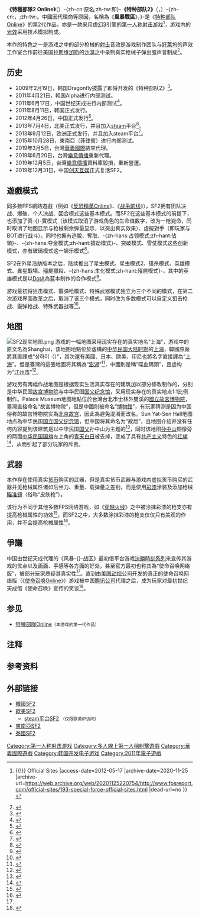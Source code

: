 {{主条目消歧义|本条目在两岸三地名称各异，请各地读者手动切换到当下所在地区的对应页面。}}
{{noteTA
| G1=Games
| G2= Counter strike
| 1=zh-hans:Tornado Force; zh-hant:Special Force 2 Online
| 2=zh-hans:TF; zh-hant:SF2
| 3=zh-hans:团队决战; zh-hant:團隊死鬥
| 4=zh-hans:血腥大陆; zh-hant:異星戰場
| 5=zh-hans:个人决战; zh-hant:個人死鬥
|8=zh-hans:战地;zh-hant:戰地
| 12=zh-hans:星虫模式; zh-hant:浩劫模式
| 14=zh-hans:雪球模式; zh-hant:雪仗模式
}}
{{Infobox VG
| title = 特種部隊2 Online
| image-cn = File:Tornado Force风暴战区.png
| image-tw = File:Special Force 2 Online (Taiwan)特種部隊2 Online（臺灣）.jpg
| caption =
| english = -{zh-hant:Special Force 2 Online; zh-hans:Tornado Force}-
| original = ko:스페셜포스 2
| genre =[[第一人称射击游戏|第一人称射击]]
| platform =[[Microsoft_Windows|Microsoft Windows]]
| developer = {{tsl|ko|드래곤플라이_(회사)|Dragonfly}}
| publisher = {{vgrelease|KR|[[CJ_E&M|CJ E&M]]|JP|[[NHN|NHN]]<small>（已停運）</small>|SEA||EU|{{tsl|de|Gameforge|Gameforge}}|TW|[[樂意傳播|樂意傳播]]|CN|[[创天互娱|创天互娱]]|NA|{{tsl|en|Aeria Games|Aeria Games}}<small>（已停運）</small>}}
| shutdown = {{vgrelease|NA|2015年9月4日<ref>[http://soldierfront2.aeriagames.com/news/132247/soldier-front-2-shutdown-announcement 美國結束營運通告.] 美國官方网站.</ref>|CN|<s>2016年7月25日</s><ref name="中國停運">{{cite web|title=《风-{}-暴战区》停止运营公告|url=http://tf.tiancity.com/homepage/article/2016/04/26/49226.html|website=[[世紀天成|世紀天成]]|date=2016-04-26|deadurl=yes|archiveurl=https://web.archive.org/web/20160429173142/http://tf.tiancity.com/homepage/article/2016/04/26/49226.html|archivedate=2016-04-29}}</ref>|TW|<s>2019年3月5日</s>（[[華義國際|華義國際]]）}}
| license =
| series =
| engine = [[虚幻引擎|虚幻3]]
| version =
| modes = [[線上游戏|線上]]
| released = {{vgrelease|KR|2011年8月11日|CN|2012年4月26日（[[世紀天成|世紀天成]]） / 2019年12月31日（[[创天互娱|创天互娱]]）|NA|2013年7月4日|EU|2013年9月12日|TW|2014年3月5日（[[華義國際|華義國際]]）/<s>2019年6月20日</s>（数据毀損）2019年12月5日（[[樂意傳播|樂意傳播]]）|SEA|2015年10月28日}}
| onlinegame =1
}}
'''《特種部隊2 Online》'''（{{lang-en|-{zh-hans:Tornado Force;zh-hant:Special Force 2 Online}-}}）-{zh-cn:原名;zh-tw:即}-'''《特种部队2》'''（{{lang-ko|스페셜포스 2}}，{{lang-en|Special Force 2}}）-{zh-cn:，;zh-tw:。中國因代理商等原因，名稱為《'''風暴戰區'''》，}-是《[[特种部队Online|特种部队Online]]》的第2代作品，亦是一款采用[[虚幻引擎|虚幻3]]引擎的[[第一人称射击游戏|第一人称射击游戏]]<ref>{{Cite web |url=http://www.fpsreport.com/official-sites/193-special-force-official-sites.html |title=-{Special Force 2}- {{!}}{{!}} Official Sites |access-date=2012-05-17 |archive-date=2020-11-25 |archive-url=https://web.archive.org/web/20201125220754/http://www.fpsreport.com/official-sites/193-special-force-official-sites.html |dead-url=no }}</ref>，游戏内的[[光效|光效]]采用{{tsl|en|Global illumination|全局光源}}技术模拟制成。

本作的特色之一是游戏之中的部分枪械的[[射击|射击]]音效是游戏制作团队与[[好莱坞|好莱坞]]的声效工作室合作前往美国[[拉斯维加斯|拉斯维加斯]]的[[沙漠|沙漠]]之中录制真实枪械子弹出膛声音制成<ref>{{cite news|title=《风暴-{}-战区》三大特色 超越总统级别至尊体验|url=http://game.163.com/10/1105/10/6KNJ717Q00314J6K.html|accessdate=2014-11-22|newspaper=网易新闻|date=2010-11-05|language=zh-hans}}</ref>。

== 历史 ==
{{update|章节|time=2019-01-13T10:39:18+00:00}}
* 2009年2月19日，韩国Dragonfly披露了即将开发的《特种部队2》<ref>{{cite news|title=드래곤플라이, FPS 전문포털 구상중|url=http://www.thisisgame.com/webzine/news/nboard/4/?n=10402|agency=THIS IS GAME|date=2009-02-19|language=ko|accessdate=2016-07-31|archive-date=2019-06-03|archive-url=https://web.archive.org/web/20190603024038/http://www.thisisgame.com/webzine/news/nboard/4/?n=10402|dead-url=no}}</ref>。
* 2011年4月21日，韩国Alpha进行内部测试。
* 2011年6月17日，中国世纪天成进行内部测试<ref name="COD">{{cite news|title=世纪天成《风-{}-暴战区》评测-COD网络版|url=http://rt.pcgames.com.cn/news/1106/2243993_all.html|agency=[[太平洋游戏网|太平洋游戏网]]|date=2011-06-21|language=zh-cn}}</ref>。
* 2011年8月11日，韩国正式发行。
* 2012年4月26日，中国正式发行<ref>{{cite web|title=4月26日公测服务器开放公告|url=http://tf.tiancity.com/homepage/article/2012/04/26/35065.html|website=中国官方网站|archivedate=2016-08-16|language=zh-cn|deadurl=yes|archiveurl=https://web.archive.org/web/20160816124750/http://tf.tiancity.com/homepage/article/2012/04/26/35065.html}}</ref>。
* 2013年7月4日，北美正式发行，并且加入[[steam|steam]]平台<ref>{{Cite web |url=http://store.steampowered.com/app/239660 |title=steam上的Soldier Front 2 |access-date=2016-07-31 |archive-date=2020-06-28 |archive-url=https://web.archive.org/web/20200628084408/https://store.steampowered.com/app/239660/ |dead-url=no }}</ref>。
* 2013年9月12日，欧洲正式发行，并且加入steam平台<ref>{{Cite web |url=http://store.steampowered.com/app/286940 |title=steam上的S.K.I.L.L. |access-date=2016-07-31 |archive-date=2020-11-11 |archive-url=https://web.archive.org/web/20201111195320/https://store.steampowered.com/app/286940 |dead-url=no }}</ref>。
* 2015年10月28日，東南亞（菲律賓）进行内部测试。
* 2019年3月5日，台灣[[華義國際|華義國際]]結束代理。
* 2019年6月20日，台灣[[樂意傳播|樂意傳播]]重新代理。
* 2019年12月5日，台灣[[樂意傳播|樂意傳播]]資料庫毀損，重新營運。
* 2019年12月31日，中国[[创天互娱|创天互娱]]正式复活SF2。

== 遊戲模式 ==
同多数FPS網路遊戲（例如《[[反恐精英Online|反恐精英Online]]》、《[[战争前线|战争前线]]》），SF2拥有团队决战、爆破、个人决战、回合模式这些基本模式。而SF2在这些基本模式的前提下，也添加了真-{}-實模式（该模式取消了游戏角色的生命值数字，改为一枪毙命，同时取消了地图显示与枪械剩余弹量显示，以突出真实效果）、虛擬對手（即玩家与BOT进行战斗）。同时也拥有逃脫、奪取、-{zh-hans:占领模式;zh-hant:佔領}-{{efn|1='''边境要塞'''与传统占领模式玩法不同}}、-{zh-hans:夺金模式;zh-hant:搶劫模式}-、突破模式、雪仗模式这些创新模式，亦有玻璃模式这一娱乐模式<ref>{{cite web|title=模式介紹|url=http://sf2.wayi.com.tw/node_mode_01.html|website=台湾官方网站|language=zh-tw|access-date=2016-07-31|archive-url=https://web.archive.org/web/20160813083749/http://sf2.wayi.com.tw/node_mode_01.html|archive-date=2016-08-13|dead-url=yes}}</ref>。

SF2在外星浩劫版本之后，陆续推出了星虫模式、星虫模式2、猎杀模式、英雄模式、異星戰場、殭屍獵殺、-{zh-hans:生化模式;zh-hant:殭屍模式}-，其中的英雄模式是以[[DotA|DotA]]為蓝本制作的合作模式<ref>{{cite web|title=英雄模式|url=http://sf2.wayi.com.tw/node_mode_10.html|website=台湾官方网站|language=zh-tw|access-date=2016-07-31|archive-url=https://web.archive.org/web/20160806032403/http://sf2.wayi.com.tw/node_mode_10.html|archive-date=2016-08-06|dead-url=yes}}</ref>。

游戏最初将狙击模式、霰弹枪模式、特殊武器模式独立为三个不同的模式，在第二次游戏界面改革之后，取消了该三个模式，同时改为多数模式可以自定义狙击枪战、霰弹枪战、特殊武器战等<ref>{{cite web|title=5/31(화) 업데이트 미리보기|url=http://sf2.hangame.com/community/gmdiary/BbsContentView.asp?seq=12732201|website=韩国官方网站|language=ko|date=2016-05-31|access-date=2016-07-31|archive-date=2019-06-08|archive-url=https://web.archive.org/web/20190608135726/http://sf2.hangame.com/community/gmdiary/BbsContentView.asp?seq=12732201|dead-url=no}}</ref>。

== 地图 ==
[[File:SF2现实地图.png|thumb]]
{{multiple image
| align = right
| footer = 现实中的国立故宫博物院与国立国父纪念馆。
| width1 = 300
| image1 = National_Palace_Museum_(0155).JPG
| alt1 = 故宫
| width2 = 300
| image2 = ROC-SYSMH_Sun_Yat-sen_statue_20131112.jpg
| alt2 = 国父
}}
游戏的一幅地图采用现实存在的真实地名“上海”，游戏中的原文名為Shanghai，该地图地點位於虛構的[[中华民国大陆时期|中华民国大陆时期]]的[[上海|上海]]，韓國原廠將其直譯成“상하이（{{lang-zh|上海}}）”，其次還有美國、日本、歐美、印尼也將名字直接譯為“[[上海|上海]]”。但是臺灣的這張地圖将其稱為“[[澎湖|澎湖]]”<ref>{{cite web|title=地圖介紹|url=http://sf2.wayi.com.tw/node_map_01.html|website=台湾官方网站|language=zh-tw|access-date=2016-07-31|archive-url=https://web.archive.org/web/20160805012600/http://sf2.wayi.com.tw/node_map_01.html|archive-date=2016-08-05|dead-url=yes}}</ref>，中國則是稱“喋血碼頭”，且虚构为“[[江州市|江州市]]”<ref>{{cite web|title=逃脱模式地图|url=http://tf.tiancity.com/homepage/v3/map/emap.html|website=中国官方网站|language=zh-cn|deadurl=yes|archiveurl=https://web.archive.org/web/20160903091611/http://tf.tiancity.com/homepage/v3/map/emap.html|archivedate=2016-09-03}}</ref>。

游戏另有两幅作战地图是根据现实生活真实存在的建筑加以部分修改制作的，分别是中华民国[[国立故宫博物院|故宫博物院]]与中华民国[[国立国父纪念馆|国父纪念馆]]，采用现实存在的真实地点1:1比例制作。Palace Museum地图地點位於台灣台北市士林外雙溪的[[國立故宮博物院|國立故宮博物院]]，臺灣直接命名“故宮博物院”，但是中國則被命名“[[博物館|博物館]]”，有玩家猜测是因为中国俗称的故宫博物院实為[[北京故宫|北京故宫]]，因此為避免混淆而改名。Sun Yat-Sen Hall地图地点為中华民国[[国立国父纪念馆|国立国父纪念馆]]，但中国将其命名为“故居”，且地图介绍并没有任何内容提到该建筑是以中华民国[[国父|国父]]孙中山为主题的<ref>{{cite web|title=武器强化！风暴战区故居攻坚战战火再升级|url=http://tf.tiancity.com/homepage/article/2015/11/23/47972.html|website=中国官方网站|language=zh-cn|date=2015-11-23|deadurl=yes|archiveurl=https://web.archive.org/web/20160408064300/http://tf.tiancity.com/homepage/article/2015/11/23/47972.html|archivedate=2016-04-08}}</ref>，同时该地图[[孙中山|孙中山]]铜像旁的两面[[中华民国国旗|中华民国国旗]]左上角的[[青天白日旗|青天白日]]被去掉，变成了具有[[共产主义|共产主义]]特色的[[红旗|红旗]]<ref>{{YouTube|pGjSQDusTLY|s=15|language=zh-cn}}</ref>，从而引起了部分玩家的斥责。

== 武器 ==
本作存在使用真实[[货币|货币]]购买的武器，但是真实货币武器与游戏内虚拟货币购买的武器并无枪械属性诸如后坐力、重量、载弹量之差别，而是使用[[彩漆|彩漆]]涂装及添加枪械[[瞄准镜|瞄准镜]]（俗称“皮肤枪”）。

该行为不同于其他多数FPS网络游戏，如《[[穿越火线|穿越火线]]》之中被涂抹彩漆的枪支亦有提高枪械属性的功效<ref>{{cite news|title=CF黄金武器与普通武器区别 不只是漂亮|url=http://cf.tgbus.com/qiangfa/201202/907509.shtml|agency=[[电玩巴士|电玩巴士]]|date=2012-02-16|language=zh-cn|accessdate=2016-07-31|archive-date=2019-06-07|archive-url=https://web.archive.org/web/20190607212725/http://cf.tgbus.com/qiangfa/201202/907509.shtml|dead-url=no}}</ref>，而SF2之中，大多数涂抹彩漆的枪支仅仅只有美观的作用，并不会提高枪械属性<ref>{{YouTube|db-T47IhdUA|m=2|s=35}}</ref>。

== 爭議 ==
中国由世纪天成代理的《风暴-{}-战区》最初借平台游戏[[決勝時刻系列|決勝時刻系列]]来宣传其游戏的优点以及画面、手感等各方面的好处，甚至官方最初也称其為“使命召唤网络版”，被部分玩家质疑其真实性<ref name="COD"/>。直到由[[美国动视|美国动视]]公司开发的真正的使命召唤网络版（《[[使命召唤Online|使命召唤Online]]》）游戏被中国[[腾讯公司|腾讯公司]]代理之后，成为玩家对最初世纪天成借《使命召唤》宣传的笑谈<ref>{{cite news|title=腾讯或代理《使命召唤》在线版 网友热议|url=http://games.sina.com.cn/o/n/2010-11-08/1212450053.shtml|agency=[[新浪|新浪]]|date=2010-11-08|language=zh-cn|accessdate=2016-07-31|archive-date=2019-06-09|archive-url=https://web.archive.org/web/20190609231421/http://games.sina.com.cn/o/n/2010-11-08/1212450053.shtml|dead-url=no}}</ref>。

== 参见 ==
* [[特種部隊Online|特種部隊Online]]<small>（本游戏的第一代作品）</small>

== 注释 ==
{{notelist|iger=}}

== 参考资料 ==
{{reflist|30em}}

== 外部链接 ==
{{wikibooks|风暴战区}}
* [http://sf2.hangame.com/ 韓國SF2] {{ko}}
* [https://web.archive.org/web/20140220124557/http://en.skill.gameforge.com/ 歐美SF2]{{en}}
** [https://store.steampowered.com/app/286940 steam平台SF2] {{Wayback|url=https://store.steampowered.com/app/286940 |date=20201111195320 }}<small>（仅限歐美IP访问）</small>
* [https://sf2.playpark.com/en-sea/ 東南亞SF2] {{Wayback|url=https://sf2.playpark.com/en-sea/ |date=20210129175341 }}{{en}}
* [http://www.gg.in.th/landing/sf2/ 泰國SF2] {{Wayback|url=http://www.gg.in.th/landing/sf2/ |date=20160316143702 }}{{th}}

{{世纪天成}}
{{華義國際}}

[[Category:第一人称射击游戏|Category:第一人称射击游戏]]
[[Category:多人線上第一人稱射擊遊戲|Category:多人線上第一人稱射擊遊戲]]
[[Category:華義國際遊戲|Category:華義國際遊戲]]
[[Category:韩国开发电子游戏|Category:韩国开发电子游戏]]
[[Category:2011年電子遊戲|Category:2011年電子遊戲]]